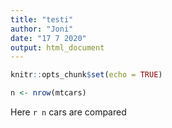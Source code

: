 ```yaml
---
title: "testi"
author: "Joni"
date: "17 7 2020"
output: html_document
---
```


```r
knitr::opts_chunk$set(echo = TRUE)
```

```r
n <- nrow(mtcars)

```
Here `r n` cars are compared

